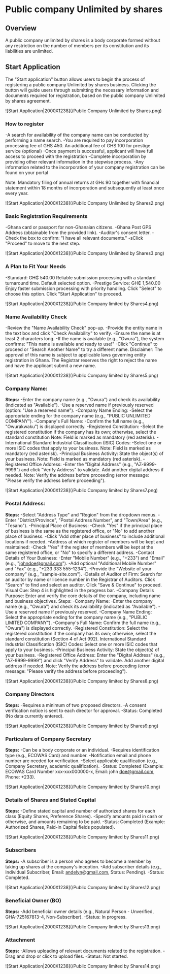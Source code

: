 # Public company Unlimited by shares
## Overview
A public company unlimited by shares is a body corporate formed without any restriction on the number of members per its constitution and its liabilities are unlimited.
## Start Application
The "Start application" button allows users to begin the process of registering a public company Unlimited by shares business. Clicking the button will guide users through submitting the necessary information and documents required for registration, based on the public company Unlimited by shares agreement.

![Start Application|2000X1238](/Public Company Unlimited by Shares.png)

### How to register
-A search for availability of the company name can be conducted by performing a name search.
-You are required to pay incorporation processing fee of GHS 450. An additional fee of GHS 100 for prestige service (optional)
-Once payment is successful, applicant will have full access to proceed with the registration
-Complete incorporation by providing other relevant information in the stepwise process.
-Any information related to the incorporation of your company registration can be found on your portal

Note: Mandatory filing of annual returns at GHs 90 together with financial statement within 18 months of incorporation and subsequently at least once every year.
 
![Start Application|2000X1238](/Public Company Unlimited by Shares2.png)

### Basic Registration Requirements
-Ghana card or passport for non-Ghanaian citizens.
-Ghana Post GPS Address (obtainable from the provided link).
-Auditor's consent letter.
-Check the box to confirm: "I have all relevant documents."
-sClick "Proceed" to move to the next step.

![Start Application|2000X1238](/Public Company Unlimited by Shares3.png)

### A Plan to Fit Your Needs
-Standard: GH₵ 540.00
Reliable submission processing with a standard turnaround time.
Default selected option.
-Prestige Service: GH₵ 1,540.00
Enjoy faster submission processing with priority handling.
Click "Select" to choose this option.
Click "Start Application" to proceed.

![Start Application|2000X1238](/Public Company limited by Shares4.png)

### Name Availability Check
-Review the "Name Availability Check" pop-up.
-Provide the entity name in the text box and click "Check Availability" to verify.
-Ensure the name is at least 2 characters long.
-If the name is available (e.g., "Owura"), the system confirms: "This name is available and ready to use!"
-Click "Continue" to proceed or "Search Another Name" to try a different name.
Disclaimer: The approval of this name is subject to applicable laws governing entity registration in Ghana. The Registrar reserves the right to reject the name and have the applicant submit a new name.

![Start Application|2000X1238](/Public Company limited by Shares5.png) 

### Company Name:
**Steps:**
-Enter the company name (e.g., "Owura") and check its availability (indicated as "Available").
-Use a reserved name if previously reserved (option: "Use a reserved name").
-Company Name Ending:
-Select the appropriate ending for the company name (e.g., "PUBLIC UNLIMITED COMPANY").
-Company's Full Name:
-Confirm the full name (e.g., "Owurakwaku") is displayed correctly.
-Registered Constitution:
-Select the registered constitution if the company has its own; otherwise, select the standard constitution 
Note: Field is marked as mandatory (red asterisk).
-International Standard Industrial Classification (ISIC) Codes:
-Select one or more ISIC codes that apply to your business.
Note: Field is marked as mandatory (red asterisk).
-Principal Business Activity:
State the object(s) of your business.
Note: Field is marked as mandatory (red asterisk).
-Registered Office Address:
-Enter the "Digital Address" (e.g., "AZ-9999-9999") and click "Verify Address" to validate.
Add another digital address if needed.
Note: Verify the address before proceeding (error message: "Please verify the address before proceeding").

![Start Application|2000X1238](/Public Company limited by Shares7.png) 

### Postal Address:
**Steps:**
-Select "Address Type" and "Region" from the dropdown menus.
-Enter "District/Province", "Postal Address Number", and "Town/Area" (e.g., "Tesano").
-Principal Place of Business:
-Check "Yes" if the principal place of business is the same as the registered office, or "No" to add another place of business.
-Click "Add other place of business" to include additional locations if needed.
-Address at which register of members will be kept and maintained:
-Check "Yes" if the register of members will be kept at the same registered office, or "No" to specify a different address.
-Contact Details of Your Business:
-Enter "Mobile Number" (e.g., "+233") and "Email" (e.g., "johndoe@gmail.com").
-Add optional "Additional Mobile Number" and "Fax" (e.g., "+233 333 555-1234").
-Provide the "Website of your company" (e.g., "sample-site.com").
-Details of Auditor of Firm:
Search for an auditor by name or licence number in the Registrar of Auditors.
Click "Search" to find and select an auditor.
Click "Save & Continue" to proceed.
Visual Cue: Step 4 is highlighted in the progress bar.
-Company Details
Purpose: Enter and verify the core details of the company, including name and business objectives.
Steps:
-Company Name:
-Enter the company name (e.g., "Owura") and check its availability (indicated as "Available").
-Use a reserved name if previously reserved.
-Company Name Ending:
Select the appropriate ending for the company name (e.g., "PUBLIC LIMITED COMPANY").
-Company's Full Name:
Confirm the full name (e.g., "Owura") is displayed correctly.
-Registered Constitution:
Select the registered constitution if the company has its own; otherwise, select the standard constitution (Section 4 of Act 992).
International Standard Industrial Classification (ISIC) Codes:
Select one or more ISIC codes that apply to your business.
-Principal Business Activity:
State the object(s) of your business.
-Registered Office Address:
Enter the "Digital Address" (e.g., "AZ-9999-9999") and click "Verify Address" to validate.
Add another digital address if needed.
Note: Verify the address before proceeding (error message: "Please verify the address before proceeding").

![Start Application|2000X1238](/Public Company limited by Shares8.png)

### Company Directors
**Steps:**
-Requires a minimum of two proposed directors.
-A consent verification notice is sent to each director for approval.
-Status: Completed (No data currently entered).

![Start Application|2000X1238](/Public Company limited by Shares9.png)

### Particulars of Company Secretary
**Steps:**
-Can be a body corporate or an individual.
-Requires identification type (e.g., ECOWAS Card) and number.
-Notification email and phone number are needed for verification.
-Select applicable qualification (e.g., Company Secretary, academic qualification).
-Status: Completed (Example: ECOWAS Card Number xxx-xxx000000-x, Email: john doe@gmail.com, Phone: +233).

![Start Application|2000X1238](/Public Company limited by Shares10.png)

### Details of Shares and Stated Capital
**Steps:**
-Define stated capital and number of authorized shares for each class (Equity Shares, Preference Shares).
-Specify amounts paid in cash or otherwise, and amounts remaining to be paid.
-Status: Completed (Example: Authorized Shares, Paid-in Capital fields populated).

![Start Application|2000X1238](/Public Company limited by Shares11.png)

### Subscribers
**Steps:**
-A subscriber is a person who agrees to become a member by taking up shares at the company's inception.
-Add subscriber details (e.g., Individual Subscriber, Email: andelyn@gmail.com, Status: Pending).
-Status: Completed.

![Start Application|2000X1238](/Public Company limited by Shares12.png)

### Beneficial Owner (BO)
**Steps:**
-Add beneficial owner details (e.g., Natural Person - Unverified, GHA-725167813-4, Non-Subscriber).
-Status: In progress.

![Start Application|2000X1238](/Public Company limited by Shares13.png)

### Attachment
**Steps:**
-Allows uploading of relevant documents related to the registration.
-Drag and drop or click to upload files.
-Status: Not started.

![Start Application|2000X1238](/Public Company limited by Shares14.png)